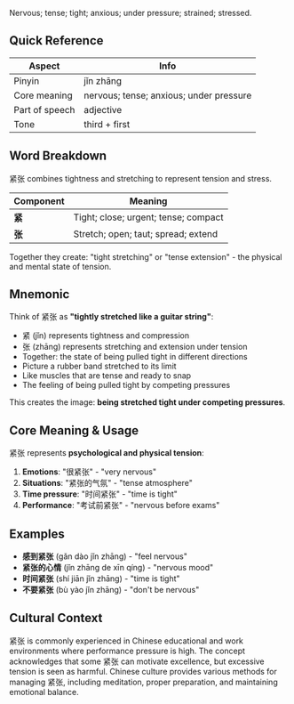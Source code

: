 Nervous; tense; tight; anxious; under pressure; strained; stressed.

## Quick Reference

| Aspect         | Info                                  |
| -------------- | ------------------------------------- |
| Pinyin         | jǐn zhāng                             |
| Core meaning   | nervous; tense; anxious; under pressure |
| Part of speech | adjective                             |
| Tone           | third + first                         |

## Word Breakdown

紧张 combines tightness and stretching to represent tension and stress.

| Component | Meaning                                |
| --------- | -------------------------------------- |
| **紧**    | Tight; close; urgent; tense; compact   |
| **张**    | Stretch; open; taut; spread; extend    |

Together they create: "tight stretching" or "tense extension" - the physical and mental state of tension.

## Mnemonic

Think of 紧张 as **"tightly stretched like a guitar string"**:

- 紧 (jǐn) represents tightness and compression
- 张 (zhāng) represents stretching and extension under tension
- Together: the state of being pulled tight in different directions
- Picture a rubber band stretched to its limit
- Like muscles that are tense and ready to snap
- The feeling of being pulled tight by competing pressures

This creates the image: **being stretched tight under competing pressures**.

## Core Meaning & Usage

紧张 represents **psychological and physical tension**:

1. **Emotions**: "很紧张" - "very nervous"
2. **Situations**: "紧张的气氛" - "tense atmosphere"
3. **Time pressure**: "时间紧张" - "time is tight"
4. **Performance**: "考试前紧张" - "nervous before exams"

## Examples

- **感到紧张** (gǎn dào jǐn zhāng) - "feel nervous"
- **紧张的心情** (jǐn zhāng de xīn qíng) - "nervous mood"
- **时间紧张** (shí jiān jǐn zhāng) - "time is tight"
- **不要紧张** (bù yào jǐn zhāng) - "don't be nervous"

## Cultural Context

紧张 is commonly experienced in Chinese educational and work environments where performance pressure is high. The concept acknowledges that some 紧张 can motivate excellence, but excessive tension is seen as harmful. Chinese culture provides various methods for managing 紧张, including meditation, proper preparation, and maintaining emotional balance.
